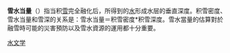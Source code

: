 {{Unreferenced|time=2022-01-26T23:58:30+00:00}}
{{Orphan|time=2022-01-26T23:58:30+00:00}}
'''雪水当量'''（{{lang-en|snow water equivalant, SWE}}）指当积[[雪|雪]]完全融化后，所得到的[[水|水]]形成水层的垂直深度。积雪密度、雪水当量和雪深的关系是：雪水当量＝积雪密度*积雪深度。雪水當量的估算對於融雪時可能的災害預防以及雪水資源的運用都十分重要。

{{geo-term-stub}}
[[Category:水文学|]]